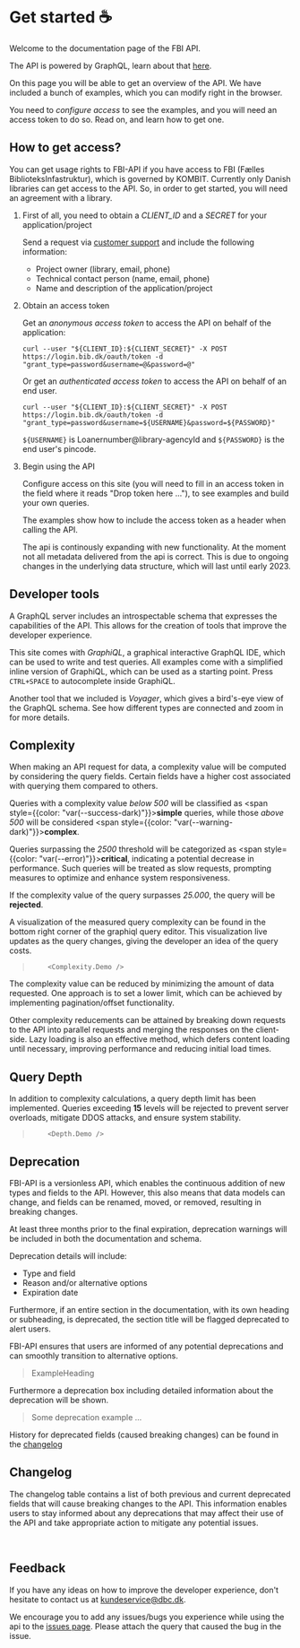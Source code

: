 # Get started :coffee:

Welcome to the documentation page of the FBI API.

The API is powered by GraphQL, learn about that [here](https://graphql.org/learn).

On this page you will be able to get an overview of the API. We have included a
bunch of examples, which you can modify right in the browser.

You need to _configure access_ to see the examples, and you will need an access token to do so.
Read on, and learn how to get one.

## How to get access?

You can get usage rights to FBI-API if you have access to FBI (Fælles BiblioteksInfastruktur), which is governed by KOMBIT.
Currently only Danish libraries can get access to the API. So, in order to get started, you will need an agreement with a library.

1. First of all, you need to obtain a _CLIENT_ID_ and a _SECRET_ for your application/project

   Send a request via [customer support](https://kundeservice.dbc.dk) and include the following information:

   - Project owner (library, email, phone)
   - Technical contact person (name, email, phone)
   - Name and description of the application/project

2. Obtain an access token

   Get an _anonymous access token_ to access the API on behalf of the application:

   ```
   curl --user "${CLIENT_ID}:${CLIENT_SECRET}" -X POST https://login.bib.dk/oauth/token -d "grant_type=password&username=@&password=@"
   ```

   Or get an _authenticated access token_ to access the API on behalf of an end user.

   ```
   curl --user "${CLIENT_ID}:${CLIENT_SECRET}" -X POST https://login.bib.dk/oauth/token -d "grant_type=password&username=${USERNAME}&password=${PASSWORD}"
   ```

   `${USERNAME}` is Loanernumber@library-agencyId and `${PASSWORD}` is the end user's pincode.

3. Begin using the API

   Configure access on this site (you will need to fill in an access token in the field where it reads "Drop token here ..."), to see
   examples and build your own queries.

   The examples show how to include the access token as a header when calling the API.

   The api is continously expanding with new functionality.
   At the moment not all metadata delivered from the api is correct. This is due to ongoing changes in the underlying data structure, which will last until early 2023.

## Developer tools

A GraphQL server includes an introspectable schema that expresses the capabilities of the API.
This allows for the creation of tools that improve the developer experience.

This site comes with _GraphiQL_,
a graphical interactive GraphQL IDE, which can be used to write and test queries.
All examples come with a simplified inline version of GraphiQL, which can be used as a starting point.
Press `CTRL+SPACE` to autocomplete inside GraphiQL.

Another tool that we included is _Voyager_, which gives a bird's-eye view of the
GraphQL schema. See how different types are connected and zoom in for more details.

## Complexity

When making an API request for data, a complexity value will be computed by considering the query fields.
Certain fields have a higher cost associated with querying them compared to others.

Queries with a complexity value _below 500_ will be classified as <span style={{color: "var(--success-dark)"}}>**simple**</span> queries, while
those _above 500_ will be considered <span style={{color: "var(--warning-dark)"}}>**complex**</span>.

Queries surpassing the _2500_ threshold will be categorized as <span style={{color: "var(--error)"}}>**critical**</span>, indicating a potential decrease in performance.
Such queries will be treated as slow requests, prompting measures to optimize and enhance system responsiveness.

If the complexity value of the query surpasses _25.000_, the query will be **rejected**.

A visualization of the measured query complexity can be found in the bottom right corner of the graphiql query editor.
This visualization live updates as the query changes, giving the developer an idea of the query costs.

>         <Complexity.Demo />

The complexity value can be reduced by minimizing the amount of data requested. One approach is to set a lower limit, which can be achieved by implementing pagination/offset functionality.

Other complexity reducements can be attained by breaking down requests to the API into parallel requests and merging the responses on the client-side.
Lazy loading is also an effective method, which defers content loading until necessary, improving performance and reducing initial load times.

## Query Depth

In addition to complexity calculations, a query depth limit has been implemented.
Queries exceeding **15** levels will be rejected to prevent server overloads, mitigate DDOS attacks, and ensure system stability.

>         <Depth.Demo />

## Deprecation

FBI-API is a versionless API, which enables the continuous addition of new types and fields to the API. However, this also means that data models can change, and fields can be renamed, moved, or removed, resulting in breaking changes.

At least three months prior to the final expiration, deprecation warnings will be included in both the documentation and schema.

Deprecation details will include:

- Type and field
- Reason and/or alternative options
- Expiration date

Furthermore, if an entire section in the documentation, with its own heading or subheading, is deprecated, the section title will be flagged deprecated to alert users.

FBI-API ensures that users are informed of any potential deprecations and can smoothly transition to alternative options.

> <DeprecationTitle>ExampleHeading</DeprecationTitle>

Furthermore a deprecation box including detailed information about the deprecation will be shown.

> <DeprecationBox deprecated="01/01-2099" expires="01/01-2100">
>   Some deprecation example ...
> </DeprecationBox>

History for deprecated fields (caused breaking changes) can be found in the [changelog](#Changelog)

## Changelog

The changelog table contains a list of both previous and current deprecated fields that will cause breaking changes to the API. This information enables users to stay informed about any deprecations that may affect their use of the API and take appropriate action to mitigate any potential issues.

<br />

<Changelog />

## Feedback

If you have any ideas on how to improve the developer experience, don't hesitate to contact us at [kundeservice@dbc.dk](mailto:kundeservice@dbc.dk).

We encourage you to add any issues/bugs you experience while using the api to the [issues page](https://github.com/DBCDK/fbi-api-gateway/issues).
Please attach the query that caused the bug in the issue.

